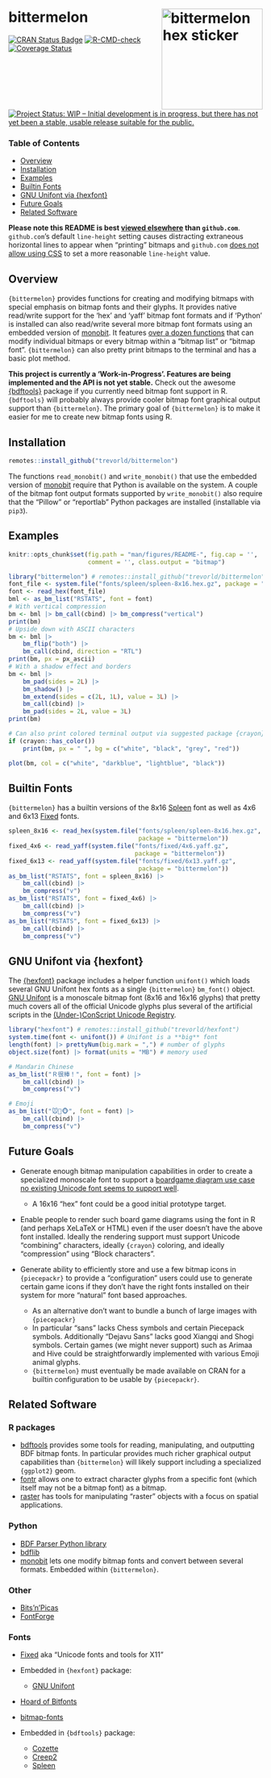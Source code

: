# bittermelon <img src="man/figures/logo.png" align="right" width="200px" alt="bittermelon hex sticker">

[![CRAN Status Badge](https://www.r-pkg.org/badges/version/bittermelon)](https://cran.r-project.org/package=bittermelon)
[![R-CMD-check](https://github.com/trevorld/bittermelon/workflows/R-CMD-check/badge.svg)](https://github.com/trevorld/bittermelon/actions)
[![Coverage Status](https://img.shields.io/codecov/c/github/trevorld/bittermelon.svg)](https://codecov.io/github/trevorld/bittermelon?branch=main)
[![Project Status: WIP – Initial development is in progress, but there has not yet been a stable, usable release suitable for the public.](https://www.repostatus.org/badges/latest/wip.svg)](https://www.repostatus.org/#wip)

### Table of Contents

* [Overview](#overview)
* [Installation](#installation)
* [Examples](#examples)
* [Builtin Fonts](#fonts)
* [GNU Unifont via {hexfont}](#hexfont)
* [Future Goals](#future)
* [Related Software](#similar)

**Please note this README is best [viewed elsewhere](https://trevorldavis.com/R/bittermelon/dev) than `github.com`**. `github.com`'s default `line-height` setting causes distracting extraneous horizontal lines to appear when "printing" bitmaps and `github.com` [does not allow using CSS](https://gist.github.com/kivikakk/622b5dcf395e26c49e2334f0eb19e6f9) to set a more reasonable `line-height` value.

## <a name="overview">Overview</a>

`{bittermelon}` provides functions for creating and modifying bitmaps with special emphasis on bitmap fonts and their glyphs.  It provides native read/write support for the 'hex' and 'yaff' bitmap font formats and if 'Python' is installed can also read/write several more bitmap font formats using an embedded version of [monobit](https://github.com/robhagemans/monobit).  It features [over a dozen functions](https://trevorldavis.com/R/bittermelon/dev/reference/index.html#section-modify-bitmaps) that can modify individual bitmaps or every bitmap within a "bitmap list" or "bitmap font".  `{bittermelon}` can also pretty print bitmaps to the terminal and has a basic plot method.

**This project is currently a 'Work-in-Progress'.  Features are being implemented and the API is not yet stable.**  Check out the awesome [{bdftools}](https://github.com/coolbutuseless/bdftools) package if you currently need bitmap font support in R.  `{bdftools}` will probably always provide cooler bitmap font graphical output support than `{bittermelon}`.  The primary goal of `{bittermelon}` is to make it easier for me to create new bitmap fonts using R.

## <a name="installation">Installation</a>

```r
remotes::install_github("trevorld/bittermelon")
```

The functions `read_monobit()` and `write_monobit()` that use the embedded version of [monobit](https://github.com/robhagemans/monobit) require that Python is available on the system.  A couple of the bitmap font output formats supported by `write_monobit()` also require that the "Pillow" or "reportlab" Python packages are installed (installable via `pip3`).

## <a name="examples">Examples</a>

```r
knitr::opts_chunk$set(fig.path = "man/figures/README-", fig.cap = '', 
                      comment = '', class.output = "bitmap")
```

```r
library("bittermelon") # remotes::install_github("trevorld/bittermelon")
font_file <- system.file("fonts/spleen/spleen-8x16.hex.gz", package = "bittermelon")
font <- read_hex(font_file)
bml <- as_bm_list("RSTATS", font = font)
# With vertical compression
bm <- bml |> bm_call(cbind) |> bm_compress("vertical")
print(bm)
# Upside down with ASCII characters
bm <- bml |> 
    bm_flip("both") |> 
    bm_call(cbind, direction = "RTL")
print(bm, px = px_ascii)
# With a shadow effect and borders
bm <- bml |> 
    bm_pad(sides = 2L) |>
    bm_shadow() |>
    bm_extend(sides = c(2L, 1L), value = 3L) |>
    bm_call(cbind) |> 
    bm_pad(sides = 2L, value = 3L)
print(bm)

# Can also print colored terminal output via suggested package {crayon}
if (crayon::has_color())
    print(bm, px = " ", bg = c("white", "black", "grey", "red"))
```
```r
plot(bm, col = c("white", "darkblue", "lightblue", "black"))
```

## <a name="fonts">Builtin Fonts</a>

`{bittermelon}` has a builtin versions of the 8x16 [Spleen](https://github.com/fcambus/spleen) font as well as 4x6 and 6x13 [Fixed](https://www.cl.cam.ac.uk/~mgk25/ucs-fonts.html) fonts.

```r
spleen_8x16 <- read_hex(system.file("fonts/spleen/spleen-8x16.hex.gz",
                                    package = "bittermelon"))
fixed_4x6 <- read_yaff(system.file("fonts/fixed/4x6.yaff.gz", 
                                   package = "bittermelon"))
fixed_6x13 <- read_yaff(system.file("fonts/fixed/6x13.yaff.gz", 
                                    package = "bittermelon"))
as_bm_list("RSTATS", font = spleen_8x16) |> 
    bm_call(cbind) |> 
    bm_compress("v")
as_bm_list("RSTATS", font = fixed_4x6) |>
    bm_call(cbind) |> 
    bm_compress("v")
as_bm_list("RSTATS", font = fixed_6x13) |>
    bm_call(cbind) |> 
    bm_compress("v")
```

## <a name="hexfont">GNU Unifont via {hexfont}</a>

The [{hexfont}](https://github.com/trevorld/hexfont) package includes a helper function `unifont()` which loads several GNU Unifont hex fonts as a single `{bittermelon}` `bm_font()` object.  [GNU Unifont](http://unifoundry.com/unifont/index.html) is a monoscale bitmap font (8x16 and 16x16 glyphs) that pretty much covers all of the official Unicode glyphs plus several of the artificial scripts in the [(Under-)ConScript Unicode Registry](http://www.kreativekorp.com/ucsur/).


```r
library("hexfont") # remotes::install_github("trevorld/hexfont")
system.time(font <- unifont()) # Unifont is a **big** font
length(font) |> prettyNum(big.mark = ",") # number of glyphs
object.size(font) |> format(units = "MB") # memory used

# Mandarin Chinese
as_bm_list("Ｒ很棒！", font = font) |>
    bm_call(cbind) |> 
    bm_compress("v")

# Emoji
as_bm_list("🐭🐲🐵", font = font) |>
    bm_call(cbind) |> 
    bm_compress("v")
```

## <a name="future">Future Goals</a>

* Generate enough bitmap manipulation capabilities in order to create a specialized monoscale font to support a [boardgame diagram use case no existing Unicode font seems to support well](https://trevorldavis.com/piecepackr/unicode-piecepack-diagrams.html#piecepack-font-wishlist).

  * A 16x16 "hex" font could be a good initial prototype target.

* Enable people to render such board game diagrams using the font in R (and perhaps XeLaTeX or HTML) even if the user doesn't have the above font installed.  Ideally the rendering support must support Unicode "combining" characters, ideally `{crayon}` coloring, and ideally "compression" using "Block characters".
* Generate ability to efficiently store and use a few bitmap icons in `{piecepackr}` to provide a "configuration" users could use to generate certain game icons if they don't have the right fonts installed on their system for more "natural" font based approaches.

  * As an alternative don't want to bundle a bunch of large images with `{piecepackr}`
  * In particular "sans" lacks Chess symbols and certain Piecepack symbols.  Additionally "Dejavu Sans" lacks good Xiangqi and Shogi symbols.  Certain games (we might never support) such as Arimaa and Hive could be straightforwardly implemented with various Emoji animal glyphs.
  * `{bittermelon}` must eventually be made available on CRAN for a builtin configuration to be usable by `{piecepackr}`.

## <a name="similar">Related Software</a>

### R packages

* [bdftools](https://github.com/coolbutuseless/bdftools) provides some tools for reading, manipulating, and outputting BDF bitmap fonts.  In particular provides much richer graphical output capabilities than `{bittermelon}` will likely support including a specialized `{ggplot2}` geom. 
* [fontr](https://github.com/yixuan/fontr) allows one to extract character glyphs from a specific font (which itself may not be a bitmap font) as a bitmap.
* [raster](https://rspatial.org/raster/pkg/index.html) has tools for manipulating "raster" objects with a focus on spatial applications.

### Python

* [BDF Parser Python library](https://github.com/tomchen/bdfparser)
* [bdflib](https://gitlab.com/Screwtapello/bdflib)
* [monobit](https://github.com/robhagemans/monobit) lets one modify bitmap fonts and convert between several formats.  Embedded within `{bittermelon}`.

### Other

* [Bits'n'Picas](https://github.com/kreativekorp/bitsnpicas)
* [FontForge](http://fontforge.org/en-US/)

### Fonts

* [Fixed](https://www.cl.cam.ac.uk/~mgk25/ucs-fonts.html) aka "Unicode fonts and tools for X11"
* Embedded in `{hexfont}` package:

  * [GNU Unifont](https://www.unifoundry.com/unifont/index.html)

* [Hoard of Bitfonts](https://github.com/robhagemans/hoard-of-bitfonts)
* [bitmap-fonts](https://github.com/Tecate/bitmap-fonts)
* Embedded in `{bdftools}` package:

  * [Cozette](https://github.com/slavfox/Cozette)
  * [Creep2](https://github.com/raymond-w-ko/creep2) 
  * [Spleen](https://github.com/fcambus/spleen)
